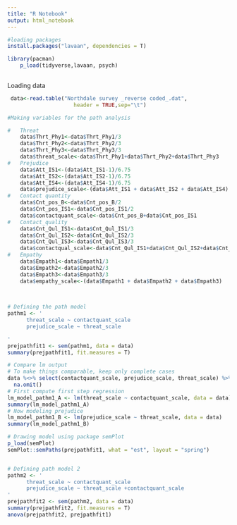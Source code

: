 ```yaml
---
title: "R Notebook"
output: html_notebook
---
```





```r
#loading packages
install.packages("lavaan", dependencies = T)
```

```r
library(pacman)
    p_load(tidyverse,lavaan, psych)
    
```
Loading data
```r
 data<-read.table("Northdale survey _reverse coded_.dat",
                     header = TRUE,sep="\t")
```

```r
#Making variables for the path analysis   

#   Threat
    data$Thrt_Phy1<-data$Thrt_Phy1/3
    data$Thrt_Phy2<-data$Thrt_Phy2/3
    data$Thrt_Phy3<-data$Thrt_Phy3/3
    data$threat_scale<-data$Thrt_Phy1+data$Thrt_Phy2+data$Thrt_Phy3
#   Prejudice
    data$Att_IS1<-(data$Att_IS1-1)/6.75    
    data$Att_IS2<-(data$Att_IS2-1)/6.75  
    data$Att_IS4<-(data$Att_IS4-1)/6.75  
    data$prejudice_scale<-(data$Att_IS1 + data$Att_IS2 + data$Att_IS4)
#   Contact quantity
    data$Cnt_pos_B<-data$Cnt_pos_B/2
    data$Cnt_pos_IS1<-data$Cnt_pos_IS1/2
    data$contactquant_scale<-data$Cnt_pos_B+data$Cnt_pos_IS1
#   Contact_quality
    data$Cnt_Qul_IS1<-data$Cnt_Qul_IS1/3
    data$Cnt_Qul_IS2<-data$Cnt_Qul_IS2/3
    data$Cnt_Qul_IS3<-data$Cnt_Qul_IS3/3
    data$contactqual_scale<-data$Cnt_Qul_IS1+data$Cnt_Qul_IS2+data$Cnt_Qul_IS3
#   Empathy
    data$Empath1<-data$Empath1/3    
    data$Empath2<-data$Empath2/3
    data$Empath3<-data$Empath3/3
    data$empathy_scale<-(data$Empath1 + data$Empath2 + data$Empath3)
    
    
```

```r
# Defining the path model
pathm1 <- '
      threat_scale ~ contactquant_scale
      prejudice_scale ~ threat_scale 

'    
prejpathfit1 <- sem(pathm1, data = data)
summary(prejpathfit1, fit.measures = T)   

# Compare lm output
# To make things comparable, keep only complete cases
data %<>% select(contactquant_scale, prejudice_scale, threat_scale) %>% 
  na.omit()
# First compute first step regression
lm_model_pathm1_A <- lm(threat_scale ~ contactquant_scale, data = data)
summary(lm_model_pathm1_A)
# Now modeling prejudice
lm_model_pathm1_B <- lm(prejudice_scale ~ threat_scale, data = data)
summary(lm_model_pathm1_B)


```

```r
    
# Drawing model using package semPlot
p_load(semPlot)
semPlot::semPaths(prejpathfit1, what = "est", layout = "spring")


# Defining path model 2
pathm2 <- '
      threat_scale ~ contactquant_scale
      prejudice_scale ~ threat_scale +contactquant_scale
'    
prejpathfit2 <- sem(pathm2, data = data)
summary(prejpathfit2, fit.measures = T)   
anova(prejpathfit2, prejpathfit1)
```

